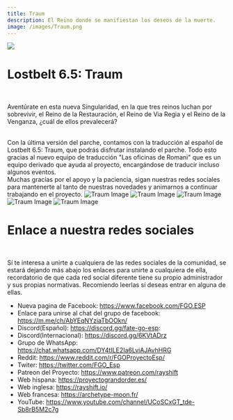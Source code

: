 ```yaml
---
title: Traum
description: El Reino donde se manifiestan los deseos de la muerte.
image: /images/Traum.png
---
```



<img
  fetchpriority="high"
  src="/images/Traum.png"
  className="specialHero gradient-mask-b-70 "
/>

<Container>

# Lostbelt 6.5: Traum

<br />

Aventúrate en esta nueva Singularidad, en la que tres reinos luchan por sobrevivir, el Reino de la Restauración, el Reino de Via Regia y el Reino de la Venganza, ¿cuál de ellos prevalecerá?

<br />
Con la última versión del parche, contamos con la traducción al español de Lostbelt
6.5: Traum, que podrás disfrutar instalando el parche. Todo esto gracias al nuevo
equipo de traducción "Las oficinas de Romani" que es un equipo derivado que ayuda
al proyecto, encargándose de traducir incluso algunos eventos.

<br />
Muchas gracias por el apoyo y la paciencia, sigan nuestras redes sociales para mantenerte al tanto de nuestras novedades y animarnos a continuar trabajando en el proyecto.
</Container>

<Carousel>
  <img
    className="panel pointer-events-none"
    src="/images/traum/1.jpg"
    alt="Traum Image"
  />
  <img
    className="panel pointer-events-none"
    src="/images/traum/2.jpg"
    alt="Traum Image"
  />
  <img
    className="panel pointer-events-none"
    src="/images/traum/3.jpg"
    alt="Traum Image"
  />
  <img
    className="panel pointer-events-none"
    src="/images/traum/4.jpg"
    alt="Traum Image"
  />
  <img
    className="panel pointer-events-none"
    src="/images/traum/5.jpg"
    alt="Traum Image"
  />
</Carousel>

<Container>
<br />

# Enlace a nuestra redes sociales

<br />

Sí te interesa a unirte a cualquiera de las redes sociales de la comunidad, se estará dejando más abajo los enlaces para unirte a cualquiera de ella, recordatorio de que cada red social diferente tiene su propio administrador y sus propias normativas. Recomiendo leerlas sí deseas entrar en alguna de ellas.

- Nueva pagina de Facebook: https://www.facebook.com/FGO.ESP
- Enlace para unirse al chat del grupo de facebook: https://m.me/ch/AbYEqNYziaTbOOkn/
- Discord(Español): https://discord.gg/fate-go-esp:
- Discord(Internacional): https://discord.gg/6KVtADrz
- Grupo de WhatsApp: https://chat.whatsapp.com/DY4tILE2Ia6LviAJAvhHRG
- Reddit: https://www.reddit.com/r/FGOProyectoEsp/
- Twiter: https://twitter.com/FGO_Esp
- Patreon del Proyecto: https://www.patreon.com/rayshift
- Web hispana: https://proyectograndorder.es/
- Web inglesa: https://rayshift.io/
- Web francesa: https://archetype-moon.fr/
- YouTube:
  https://www.youtube.com/channel/UCoSCxGT_tde-Sb8rB5M2c7g

<br />

<Comments category="Traum" categoryId="DIC_kwDOJDojyM4Clpsx" position="top" />

</Container>
